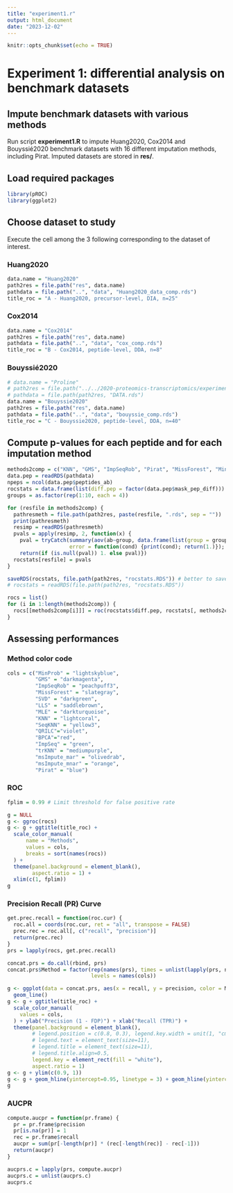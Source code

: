 ```yaml
---
title: "experiment1.r"
output: html_document
date: "2023-12-02"
---
```


```r
knitr::opts_chunk$set(echo = TRUE)
```

# Experiment 1: differential analysis on benchmark datasets

## Impute benchmark datasets with various methods

Run script **experiment1.R** to impute Huang2020, Cox2014 and Bouyssié2020 benchmark datasets with 16 different imputation methods, including Pirat. Imputed datasets are stored in **res/**.

## Load required packages

```r
library(pROC)
library(ggplot2)
```


## Choose dataset to study

Execute the cell among the 3 following corresponding to the dataset of interest.

### Huang2020

```r
data.name = "Huang2020"
path2res = file.path("res", data.name)
pathdata = file.path("..", "data", "Huang2020_data_comp.rds")
title_roc = "A - Huang2020, precursor-level, DIA, n=25"
```

### Cox2014

```r
data.name = "Cox2014"
path2res = file.path("res", data.name)
pathdata = file.path("..", "data", "cox_comp.rds")
title_roc = "B - Cox2014, peptide-level, DDA, n=8"
```


### Bouyssié2020

```r
# data.name = "Proline"
# path2res = file.path("../../2020-proteomics-transcriptomics/experiments/", data.name, "543210_w_shared")
# pathdata = file.path(path2res, "DATA.rds")
data.name = "Bouyssie2020"
path2res = file.path("res", data.name)
pathdata = file.path("..", "data", "bouyssie_comp.rds")
title_roc = "C - Bouyssie2020, peptide-level, DDA, n=40"
```

## Compute p-values for each peptide and for each imputation method

```r
methods2comp = c("KNN", "GMS", "ImpSeqRob", "Pirat", "MissForest", "MinProb", "QRILC", "SVD", "LLS", "trKNN", "SeqKNN", "ImpSeq", "BPCA", "MLE", "msImpute_mar", "msImpute_mnar")
data.pep = readRDS(pathdata)
npeps = ncol(data.pep$peptides_ab)
rocstats = data.frame(list(diff.pep = factor(data.pep$mask_pep_diff)))
groups = as.factor(rep(1:10, each = 4))

for (resfile in methods2comp) {
  pathresmeth = file.path(path2res, paste(resfile, ".rds", sep = ""))
  print(pathresmeth)
  resimp = readRDS(pathresmeth)
  pvals = apply(resimp, 2, function(x) {
    pval = tryCatch(summary(aov(ab~group, data.frame(list(group = groups, ab = x))))[[1]][1,5],
                    error = function(cond) {print(cond); return(1.)});
    return(if (is.null(pval)) 1. else pval)})
  rocstats[resfile] = pvals
}

saveRDS(rocstats, file.path(path2res, "rocstats.RDS")) # better to save as computation is a bit long
# rocstats = readRDS(file.path(path2res, "rocstats.RDS"))

rocs = list()
for (i in 1:length(methods2comp)) {
  rocs[[methods2comp[i]]] = roc(rocstats$diff.pep, rocstats[, methods2comp[i]])
}
```

## Assessing performances

### Method color code

```r
cols = c("MinProb" = "lightskyblue",
         "GMS" = "darkmagenta",
         "ImpSeqRob" = "peachpuff3",
         "MissForest" = "slategray",
         "SVD" = "darkgreen",
         "LLS" = "saddlebrown",
         "MLE" = "darkturquoise",
         "KNN" = "lightcoral",
         "SeqKNN" = "yellow3",
         "QRILC"="violet",
         "BPCA"="red", 
         "ImpSeq" = "green", 
         "trKNN" = "mediumpurple",
         "msImpute_mar" = "olivedrab",
         "msImpute_mnar" = "orange",
         "Pirat" = "blue")
```


### ROC

```r
fplim = 0.99 # Limit threshold for false positive rate

g = NULL
g <- ggroc(rocs)
g <- g + ggtitle(title_roc) +
  scale_color_manual(
      name = "Methods",
      values = cols,
      breaks = sort(names(rocs))
  ) +
  theme(panel.background = element_blank(),
        aspect.ratio = 1) + 
  xlim(c(1, fplim)) 
g
```


###  Precision Recall (PR) Curve

```r
get.prec.recall = function(roc.cur) {
  roc.all = coords(roc.cur, ret = "all", transpose = FALSE)
  prec.rec = roc.all[, c("recall", "precision")]
  return(prec.rec)
}
prs = lapply(rocs, get.prec.recall)

concat.prs = do.call(rbind, prs)
concat.prs$Method = factor(rep(names(prs), times = unlist(lapply(prs, nrow))),
                           levels = names(cols))

g <- ggplot(data = concat.prs, aes(x = recall, y = precision, color = Method)) +
  geom_line()
g <- g + ggtitle(title_roc) +
  scale_color_manual(
    values = cols,
  ) + ylab("Precision (1 - FDP)") + xlab("Recall (TPR)") +
  theme(panel.background = element_blank(),
        # legend.position = c(0.8, 0.3), legend.key.width = unit(1, "cm"), 
        # legend.text = element_text(size=11), 
        # legend.title = element_text(size=11),
        # legend.title.align=0.5,
        legend.key = element_rect(fill = "white"),
        aspect.ratio = 1)
g <- g + ylim(c(0.9, 1))
g <- g + geom_hline(yintercept=0.95, linetype = 3) + geom_hline(yintercept=0.99, linetype = 3)
g
```

### AUCPR

```r
compute.aucpr = function(pr.frame) {
  pr = pr.frame$precision
  pr[is.na(pr)] = 1
  rec = pr.frame$recall
  aucpr = sum(pr[-length(pr)] * (rec[-length(rec)] - rec[-1]))
  return(aucpr)
}

aucprs.c = lapply(prs, compute.aucpr)
aucprs.c = unlist(aucprs.c)
aucprs.c
```

